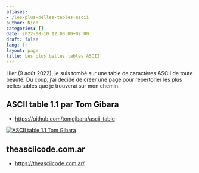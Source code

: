 ```yaml
---
aliases:
- /les-plus-belles-tables-ascii
author: Nico
categories: []
date: 2022-08-10 12:00:00+02:00
draft: false
lang: fr
layout: page
title: Les plus belles tables ASCII
---
```


Hier (9 août 2022), je suis tombé sur une table de caractères ASCII de toute beauté. Du coup, j’ai décidé de créer une page pour répertorier les plus belles tables que je trouverai sur mon chemin.

## ASCII table 1.1 par Tom Gibara

-   <https://github.com/tomgibara/ascii-table>

[![ASCII table 1.1 Tom Gibara][img_1]][img_1]

[img_1]: ./images/ascii-table-1.1-tom-gibara.svg

## theasciicode.com.ar

-   <https://theasciicode.com.ar/>

<script src="/js/prev_next_links.js"></script>
<script src="/js/prev_next_buttons.js"></script>

    